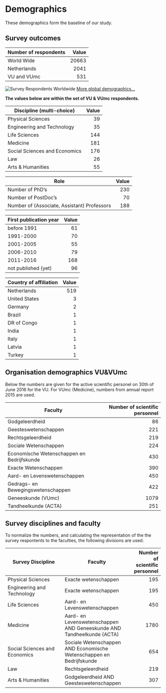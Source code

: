 # Demographics
These demographics form the baseline of our study.

## Survey outcomes

| Number of respondents | Value |
| --- | ---: |
| World Wide | 20663 |
| Netherlands | 2041 |
| VU and VUmc | 531 |

![Survey Respondents Worldwide](./images/101world.png)
[More global demographics...](http://dashboard101innovations.silk.co/page/Demographics)

**The values below are within the set of VU & VUmc respondents.**

| Discipline (multi-choice) | Value |
| --- | ---: |
| Physical Sciences | 39 |
| Engineering and Technology | 35 |
| Life Sciences | 144 |
| Medicine | 181 |
| Social Sciences and Economics | 176 |
| Law | 26 |
| Arts & Humanities | 55 |

| Role | Value |
| --- | ---: |
| Number of PhD's | 230 |
| Number of PostDoc's | 70 |
| Number of (Associate, Assistant) Professors | 188 |

| First publication year | Value |
| --- | ---: |
| before 1991 | 61 |
| 1991-2000 | 70 |
| 2001-2005 | 55 |
| 2006-2010 | 79 |
| 2011-2016 | 168 |
| not published (yet) | 96 |

| Country of affiliation | Value |
| --- | ---: |
| Netherlands | 519 |
| United States | 3 |
| Germany | 2 |
| Brazil | 1 |
| DR of Congo | 1 |
| India | 1 |
| Italy | 1 |
| Latvia | 1 |
| Turkey | 1 |

## Organisation demographics VU&VUmc
Below the numbers are given for the active scientific personel on 30th of June 2016 for the VU. For VUmc (Medicine), numbers from annual report 2015 are used.

| Faculty | Number of scientific personnel |
| --- | ---: |
| Godgeleerdheid | 86 |
| Geesteswetenschappen | 221 |
| Rechtsgeleerdheid | 219 |
| Sociale Wetenschappen | 224 |
| Economische Wetenschappen en Bedrijfskunde | 430 |
| Exacte Wetenschappen | 390 |
| Aard- en Levenswetenschappen | 450 |
| Gedrags- en Bewegingswetenschappen | 422 |
| Geneeskunde (VUmc) | 1079 |
| Tandheelkunde (ACTA) | 251 |

## Survey disciplines and faculty
To normalize the numbers, and calculating the representation of the the survey respontents to the faculties, the following divisions are used.

| Survey Discipline               | Faculty                           | Number of scientific personnel |
| ------------------------------- | --------------------------------- | -----: |
| Physical Sciences               | Exacte wetenschappen              | 195 |
| Engineering and Technology      | Exacte wetenschappen              | 195 |
| Life Sciences                   | Aard- en Levenswetenschappen      | 450 |
| Medicine                        | Aard- en Levenswetenschappen AND Geneeskunde AND Tandheelkunde (ACTA) | 1780 |
| Social Sciences and Economics   | Sociale Wetenschappen AND Economische Wetenschappen en Bedrijfskunde | 654 |
| Law                             | Rechtsgeleerdheid                 | 219 |
| Arts & Humanities               | Godgeleerdheid AND Geesteswetenschappen | 307 |
